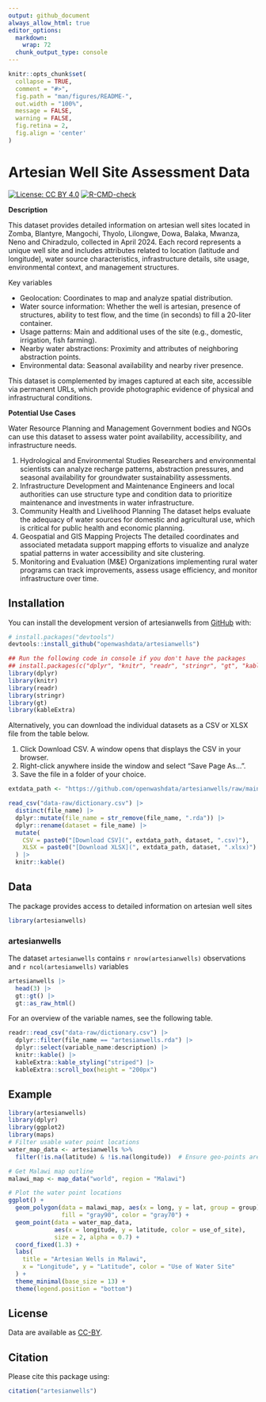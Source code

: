 ```yaml
---
output: github_document
always_allow_html: true
editor_options: 
  markdown: 
    wrap: 72
  chunk_output_type: console
---
```


<!-- README.md is generated from README.Rmd. Please edit that file -->

```r
knitr::opts_chunk$set(
  collapse = TRUE,
  comment = "#>",
  fig.path = "man/figures/README-",
  out.width = "100%",
  message = FALSE,
  warning = FALSE,
  fig.retina = 2,
  fig.align = 'center'
)
```

# Artesian Well Site Assessment Data

<!-- badges: start -->

[![License: CC BY
4.0](https://img.shields.io/badge/License-CC_BY_4.0-lightgrey.svg)](https://creativecommons.org/licenses/by/4.0/)
[![R-CMD-check](https://github.com/openwashdata/artesianwells/workflows/R-CMD-check/badge.svg)](https://github.com/openwashdata/artesianwells/actions)

<!-- badges: end -->

**Description**

This dataset provides detailed information on artesian well sites
located in Zomba, Blantyre, Mangochi, Thyolo, Lilongwe, Dowa, Balaka,
Mwanza, Neno and Chiradzulo, collected in April 2024. Each record
represents a unique well site and includes attributes related to
location (latitude and longitude), water source characteristics,
infrastructure details, site usage, environmental context, and
management structures.

Key variables

-   Geolocation: Coordinates to map and analyze spatial distribution.
-   Water source information: Whether the well is artesian, presence of
    structures, ability to test flow, and the time (in seconds) to fill
    a 20-liter container.
-   Usage patterns: Main and additional uses of the site (e.g.,
    domestic, irrigation, fish farming).
-   Nearby water abstractions: Proximity and attributes of neighboring
    abstraction points.
-   Environmental data: Seasonal availability and nearby river presence.

This dataset is complemented by images captured at each site, accessible
via permanent URLs, which provide photographic evidence of physical and
infrastructural conditions.

**Potential Use Cases**

Water Resource Planning and Management Government bodies and NGOs can
use this dataset to assess water point availability, accessibility, and
infrastructure needs.

1.  Hydrological and Environmental Studies Researchers and environmental
    scientists can analyze recharge patterns, abstraction pressures, and
    seasonal availability for groundwater sustainability assessments.
2.  Infrastructure Development and Maintenance Engineers and local
    authorities can use structure type and condition data to prioritize
    maintenance and investments in water infrastructure.
3.  Community Health and Livelihood Planning The dataset helps evaluate
    the adequacy of water sources for domestic and agricultural use,
    which is critical for public health and economic planning.
4.  Geospatial and GIS Mapping Projects The detailed coordinates and
    associated metadata support mapping efforts to visualize and analyze
    spatial patterns in water accessibility and site clustering.
5.  Monitoring and Evaluation (M&E) Organizations implementing rural
    water programs can track improvements, assess usage efficiency, and
    monitor infrastructure over time.

## Installation

You can install the development version of artesianwells from
[GitHub](https://github.com/) with:

``` r
# install.packages("devtools")
devtools::install_github("openwashdata/artesianwells")
```

```r
## Run the following code in console if you don't have the packages
## install.packages(c("dplyr", "knitr", "readr", "stringr", "gt", "kableExtra"))
library(dplyr)
library(knitr)
library(readr)
library(stringr)
library(gt)
library(kableExtra)
```

Alternatively, you can download the individual datasets as a CSV or XLSX
file from the table below.

1.  Click Download CSV. A window opens that displays the CSV in your
    browser.
2.  Right-click anywhere inside the window and select "Save Page As...".
3.  Save the file in a folder of your choice.

```r

extdata_path <- "https://github.com/openwashdata/artesianwells/raw/main/inst/extdata/"

read_csv("data-raw/dictionary.csv") |> 
  distinct(file_name) |> 
  dplyr::mutate(file_name = str_remove(file_name, ".rda")) |> 
  dplyr::rename(dataset = file_name) |> 
  mutate(
    CSV = paste0("[Download CSV](", extdata_path, dataset, ".csv)"),
    XLSX = paste0("[Download XLSX](", extdata_path, dataset, ".xlsx)")
  ) |> 
  knitr::kable()

```

## Data

The package provides access to detailed information on artesian well
sites

```r
library(artesianwells)
```

### artesianwells

The dataset `artesianwells` contains `r nrow(artesianwells)`
observations and `r ncol(artesianwells)` variables

```r
artesianwells |> 
  head(3) |> 
  gt::gt() |>
  gt::as_raw_html()
```

For an overview of the variable names, see the following table.

```r
readr::read_csv("data-raw/dictionary.csv") |>
  dplyr::filter(file_name == "artesianwells.rda") |>
  dplyr::select(variable_name:description) |> 
  knitr::kable() |> 
  kableExtra::kable_styling("striped") |> 
  kableExtra::scroll_box(height = "200px")
```

## Example

```r
library(artesianwells)
library(dplyr)
library(ggplot2)
library(maps)
# Filter usable water point locations
water_map_data <- artesianwells %>%
  filter(!is.na(latitude) & !is.na(longitude))  # Ensure geo-points are valid

# Get Malawi map outline
malawi_map <- map_data("world", region = "Malawi")

# Plot the water point locations
ggplot() +
  geom_polygon(data = malawi_map, aes(x = long, y = lat, group = group),
               fill = "gray90", color = "gray70") +
  geom_point(data = water_map_data,
             aes(x = longitude, y = latitude, color = use_of_site),
             size = 2, alpha = 0.7) +
  coord_fixed(1.3) +
  labs(
    title = "Artesian Wells in Malawi",
    x = "Longitude", y = "Latitude", color = "Use of Water Site"
  ) +
  theme_minimal(base_size = 13) +
  theme(legend.position = "bottom")
```

## License

Data are available as
[CC-BY](https://github.com/openwashdata/%7B%7B%7Bpackagename%7D%7D%7D/blob/main/LICENSE.md).

## Citation

Please cite this package using:

```r
citation("artesianwells")
```
